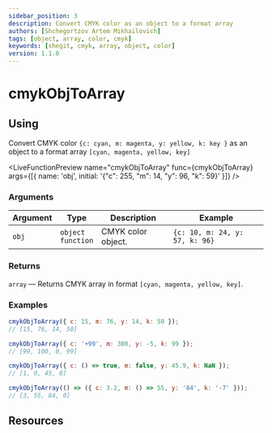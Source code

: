 ```yaml
---
sidebar_position: 3
description: Convert CMYK color as an object to a format array
authors: [Shchegortzov Artem Mikhailovich]
tags: [object, array, color, cmyk]
keywords: [shegit, cmyk, array, object, color]
version: 1.1.0
---
```




# cmykObjToArray

## Using

Convert CMYK color `{c: cyan, m: magenta, y: yellow, k: key }` as an object to a format array `[cyan, magenta, yellow, key]`

<LiveFunctionPreview
  name="cmykObjToArray"
  func={cmykObjToArray}
  args={[{ name: 'obj', initial: '{"c": 255, "m": 14, "y": 96, "k": 59}' }]}
/>

### Arguments

| Argument | Type                       | Description        | Example                        |
| -------- | -------------------------- | ------------------ | ------------------------------ |
| `obj`    | `object` <br /> `function` | CMYK color object. | `{c: 10, m: 24, y: 57, k: 96}` |

### Returns

`array` — Returns CMYK array in format `[cyan, magenta, yellow, key]`.

### Examples

```js
cmykObjToArray({ c: 15, m: 76, y: 14, k: 50 });
// [15, 76, 14, 50]

cmykObjToArray({ c: '+99', m: 300, y: -5, k: 99 });
// [99, 100, 0, 99]

cmykObjToArray({ c: () => true, m: false, y: 45.9, k: NaN });
// [1, 0, 45, 0]

cmykObjToArray(() => ({ c: 3.2, m: () => 55, y: '84', k: '-7' }));
// [3, 55, 84, 0]
```

## Resources

<Resources constants={constants} />
